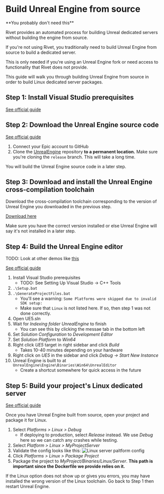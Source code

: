 
# Build Unreal Engine from source

<Warning>
   **You probably don't need this**

Rivet provides an automated process for building Unreal dedicated servers without building the engine from source.

If you're not using Rivet, you traditionally need to build Unreal Engine from source to build a dedicated server.

This is only needed if you're using an Unreal Engine fork or need access to functionality that Rivet does not provide.

</Warning>

This guide will walk you through building Unreal Engine from source in order to build Linux dedicated server packages.

## Step 1: Install Visual Studio prerequisites

[See official guide](https://docs.unrealengine.com/5.1/en-US/setting-up-visual-studio-development-environment-for-cplusplus-projects-in-unreal-engine/)

## Step 2: Download the Unreal Engine source code

[See official guide](https://docs.unrealengine.com/5.1/en-US/downloading-unreal-engine-source-code/)

1. Connect your Epic account to GitHub
1. Clone the [UnrealEngine](https://github.com/EpicGames/UnrealEngine) repository **to a permanent location.** Make sure you're cloning the `release` branch. This will take a long time.

You will build the Unreal Engine source code in a later step.

## Step 3: Download and install the Unreal Engine cross-compilation toolchain

Download the cross-compilation toolchain corresponding to the version of Unreal Engine you downloaded in the previous step.

[Download here](https://docs.unrealengine.com/5.1/en-US/linux-development-requirements-for-unreal-engine/)

<Warning>
  Make sure you have the correct version installed or else Unreal Engine will say it's not installed in a
  later step.
</Warning>

## Step 4: Build the Unreal Engine editor

TODO: Look at other demos like [this](https://www.youtube.com/watch?v=wGq-XK8mffg)

[See official guide](https://docs.unrealengine.com/5.1/en-US/building-unreal-engine-from-source/)

1. Install Visual Studio prerequisites
   - TODO: See Setting Up Visual Studio -> C++ Tools
1. `.\Setup.bat`
1. `.\GenerateProjectFiles.bat`
   - You'll see a warning: `Some Platforms were skipped due to invalid SDK setup:`
   - Make sure that `Linux` is not listed here. If so, then step 1 was not done correctly.
1. Open UE5.sln
1. Wait for _Indexing folder UnrealEngine_ to finish
   - You can see this by clicking the messae tab in the bottom left
1. Set _Solution Configuration_ to _Development Editor_
1. Set _Solution Platform_ to _Win64_
1. Right click _UE5_ target in right sidebar and click _Build_
   - Takes 10-40 minutes depending on your hardware
1. Right click on _UE5_ in the sidebar and click _Debug -> Start New Instance_
1. Unreal Engine is built to at `UnrealEngine\Engine\Binaries\Win64\UnrealEditor`
   - Create a shortcut somewhere for quick access in the future

## Step 5: Build your project's Linux dedicated server

[See official guide](https://docs.unrealengine.com/5.1/en-US/setting-up-dedicated-servers-in-unreal-engine/)

Once you have Unreal Engine built from source, open your project and package it for Linux.

1. Select _Platforms > Linux > Debug_
   - If deploying to production, select _Release_ instead. We use _Debug_ here so we can catch any crashes while testing.
2. Select _Platform > Linux > MyProjectServer_
3. Validate the config looks like this:
   <Image src={srcLinuxServerPlatform} alt='Linux server paltform config' />
4. Click _Platforms > Linux > Package Project_
5. Package the project to _MyProject/Binaries/Linux/Server_. **This path is important since the Dockerfile we provide relies on it.**

<Tip>
  If the Linux option does not show up or gives you errors, you may have installed the wrong version of the
  Linux toolchain. Go back to Step 1 then restart Unreal Engine.
</Tip>
